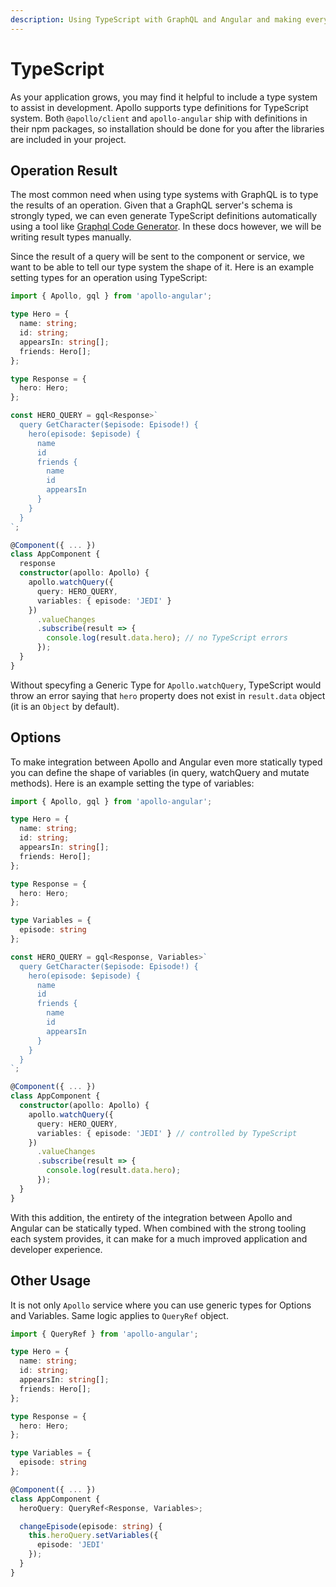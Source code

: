 ```yaml
---
description: Using TypeScript with GraphQL and Angular and making everything type safe.
---
```


# TypeScript

As your application grows, you may find it helpful to include a type system to assist in
development. Apollo supports type definitions for TypeScript system. Both `@apollo/client` and
`apollo-angular` ship with definitions in their npm packages, so installation should be done for you
after the libraries are included in your project.

## Operation Result

The most common need when using type systems with GraphQL is to type the results of an operation.
Given that a GraphQL server's schema is strongly typed, we can even generate TypeScript definitions
automatically using a tool like
[Graphql Code Generator](https://graphql-code-generator.com/docs/plugins/typescript-apollo-angular).
In these docs however, we will be writing result types manually.

Since the result of a query will be sent to the component or service, we want to be able to tell our
type system the shape of it. Here is an example setting types for an operation using TypeScript:

```typescript
import { Apollo, gql } from 'apollo-angular';

type Hero = {
  name: string;
  id: string;
  appearsIn: string[];
  friends: Hero[];
};

type Response = {
  hero: Hero;
};

const HERO_QUERY = gql<Response>`
  query GetCharacter($episode: Episode!) {
    hero(episode: $episode) {
      name
      id
      friends {
        name
        id
        appearsIn
      }
    }
  }
`;

@Component({ ... })
class AppComponent {
  response
  constructor(apollo: Apollo) {
    apollo.watchQuery({
      query: HERO_QUERY,
      variables: { episode: 'JEDI' }
    })
      .valueChanges
      .subscribe(result => {
        console.log(result.data.hero); // no TypeScript errors
      });
  }
}
```

Without specyfing a Generic Type for `Apollo.watchQuery`, TypeScript would throw an error saying
that `hero` property does not exist in `result.data` object (it is an `Object` by default).

## Options

To make integration between Apollo and Angular even more statically typed you can define the shape
of variables (in query, watchQuery and mutate methods). Here is an example setting the type of
variables:

```typescript
import { Apollo, gql } from 'apollo-angular';

type Hero = {
  name: string;
  id: string;
  appearsIn: string[];
  friends: Hero[];
};

type Response = {
  hero: Hero;
};

type Variables = {
  episode: string
};

const HERO_QUERY = gql<Response, Variables>`
  query GetCharacter($episode: Episode!) {
    hero(episode: $episode) {
      name
      id
      friends {
        name
        id
        appearsIn
      }
    }
  }
`;

@Component({ ... })
class AppComponent {
  constructor(apollo: Apollo) {
    apollo.watchQuery({
      query: HERO_QUERY,
      variables: { episode: 'JEDI' } // controlled by TypeScript
    })
      .valueChanges
      .subscribe(result => {
        console.log(result.data.hero);
      });
  }
}
```

With this addition, the entirety of the integration between Apollo and Angular can be statically
typed. When combined with the strong tooling each system provides, it can make for a much improved
application and developer experience.

## Other Usage

It is not only `Apollo` service where you can use generic types for Options and Variables. Same
logic applies to `QueryRef` object.

```typescript
import { QueryRef } from 'apollo-angular';

type Hero = {
  name: string;
  id: string;
  appearsIn: string[];
  friends: Hero[];
};

type Response = {
  hero: Hero;
};

type Variables = {
  episode: string
};

@Component({ ... })
class AppComponent {
  heroQuery: QueryRef<Response, Variables>;

  changeEpisode(episode: string) {
    this.heroQuery.setVariables({
      episode: 'JEDI'
    });
  }
}
```
